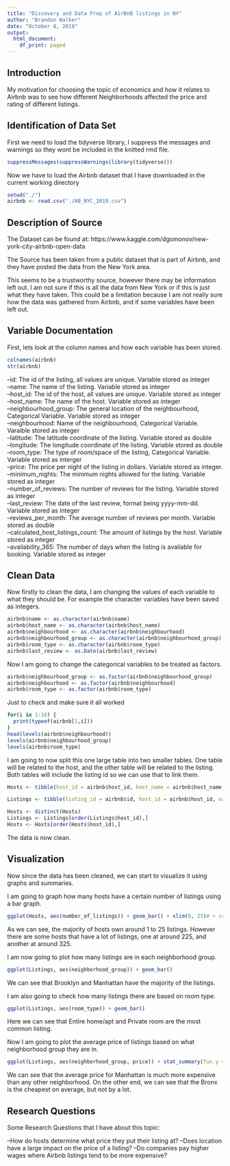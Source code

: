 ```yaml
---
title: "Discovery and Data Prep of AirBnB listings in NY"
author: "Brandon Walker"
date: "October 8, 2019"
output:
  html_document:
    df_print: paged
---
```


## Introduction

My motivation for choosing the topic of economics and how it relates to
Airbnb was to see how different Neighborhoods affected the price and rating
of different listings.

## Identification of Data Set

First we need to load the tidyverse library, I suppress the messages and warnings so they wont be included in the knitted rmd file.
```r
suppressMessages(suppressWarnings(library(tidyverse)))
```

Now we have to load the Airbnb dataset that I have downloaded in the current working directory
```r
setwd("./")
airbnb <- read.csv("./AB_NYC_2019.csv")
```

## Description of Source

The Dataset can be found at: https://www.kaggle.com/dgomonov/new-york-city-airbnb-open-data

The Source has been taken from a public dataset that is part of Airbnb, and they have posted the data from the New York area.

This seems to be a trustworthy source, however there may be information left out. I am not sure if this is all the data from New York or if this is just what they have taken. This could be a limitation because I am not really sure how the data was gathered from Airbnb, and if some variables have been left out.

## Variable Documentation

First, lets look at the column names and how each variable has been stored.
```r
colnames(airbnb)
str(airbnb)
```

--id: The id of the listing, all values are unique. Variable stored as integer  
--name: The name of the listing. Variable stored as integer  
--host_id: The id of the host, all values are unique. Variable stored as integer  
--host_name: The name of the host. Variable stored as integer  
--neighbourhood_group: The general location of the neighbourhood, Categorical Variable. Variable stored as integer  
--neighbourhood: Name of the neighbourhood, Categorical Variable. Varaible stored as integer  
--latitude: The latitude coordinate of the listing. Variable stored as double  
--longitude: The longitude coordinate of the listing. Variable stored as double  
--room_type: The type of room/space of the listing, Categorical Variable. Variable stored as interger  
--price: The price per night of the listing in dollars. Variable stored as integer.  
--minimum_nights: The minimum nights allowed for the listing. Variable stored as integer  
--number_of_reviews: The number of reviews for the listing. Variable stored as integer  
--last_review: The date of the last review, format being yyyy-mm-dd. Variable stored as integer  
--reviews_per_month: The average number of reviews per month. Variable stored as double  
--calculated_host_listings_count: The amount of listings by the host. Variable stored as integer  
--availability_365: The number of days when the listing is available for booking. Variable stored as integer  

## Clean Data

Now firstly to clean the data, I am changing the values of each variable to what they should be. For example the character variables have been saved as integers.
```r
airbnb$name <- as.character(airbnb$name)
airbnb$host_name <- as.character(airbnb$host_name)
airbnb$neighbourhood <- as.character(airbnb$neighbourhood)
airbnb$neighbourhood_group <- as.character(airbnb$neighbourhood_group)
airbnb$room_type <- as.character(airbnb$room_type)
airbnb$last_review <- as.Date(airbnb$last_review)

```

Now I am going to change the categorical variables to be treated as factors.
```r
airbnb$neighbourhood_group <- as.factor(airbnb$neighbourhood_group)
airbnb$neighbourhood <- as.factor(airbnb$neighbourhood)
airbnb$room_type <- as.factor(airbnb$room_type)

```

Just to check and make sure it all worked
```r
for(i in 1:16) {
  print(typeof(airbnb[1,i]))
}
head(levels(airbnb$neighbourhood))
levels(airbnb$neighbourhood_group)
levels(airbnb$room_type)
```

I am going to now split this one large table into two smaller tables. One table will be related to the host, and the other table will be related to the listing. Both tables will include the listing id so we can use that to link them.

```r
Hosts <- tibble(host_id = airbnb$host_id, host_name = airbnb$host_name, number_of_listings = airbnb$calculated_host_listings_count)

Listings <- tibble(listing_id = airbnb$id, host_id = airbnb$host_id, name = airbnb$name, neighborhood = airbnb$neighbourhood, neighborhood_group = airbnb$neighbourhood_group, latitude = airbnb$latitude, longitude = airbnb$longitude, room_type = airbnb$room_type, price = airbnb$price, minimum_nights = airbnb$minimum_nights, number_of_reviews = airbnb$number_of_reviews, last_review = airbnb$last_review, reviews_per_month = airbnb$reviews_per_month, availability = airbnb$availability_365)

Hosts <- distinct(Hosts)
Listings <- Listings[order(Listings$host_id),]
Hosts <- Hosts[order(Hosts$host_id),]
```

The data is now clean.

## Visualization

Now since the data has been cleaned, we can start to visualize it using graphs and summaries.

I am going to graph how many hosts have a certain number of listings using a bar graph.
```r
ggplot(Hosts, aes(number_of_listings)) + geom_bar() + xlim(0, 25)# + scale_x_continuous(breaks = seq(0, max(Hosts$number_of_listings), 1))
```

As we can see, the majority of hosts own around 1 to 25 listings. However there are some hosts that have a lot of listings, one at around 225, and another at around 325.

I am now going to plot how many listings are in each neighborhood group.
```r
ggplot(Listings, aes(neighborhood_group)) + geom_bar()
```

We can see that Brooklyn and Manhattan have the majority of the listings.

I am also going to check how many listings there are based on room type.
```r
ggplot(Listings, aes(room_type)) + geom_bar()
```

Here we can see that Entire home/apt and Private room are the most common listing. 

Now I am going to plot the average price of listings based on what neighborhood group they are in.
```r
ggplot(Listings, aes(neighborhood_group, price)) + stat_summary(fun.y = "mean", geom = "bar")
```

We can see that the average price for Manhattan is much more expensive than any other neighborhood. On the other end, we can see that the Bronx is the cheapest on average, but not by a lot.

## Research Questions

Some Research Questions that I have about this topic:

--How do hosts determine what price they put their listing at? 
--Does location have a large impact on the price of a listing?
--Do companies pay higher wages where Airbnb listings tend to be more expensive?